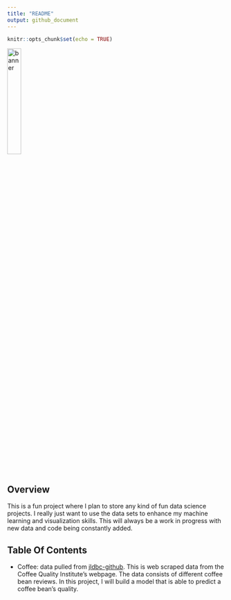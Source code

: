 ```yaml
---
title: "README"
output: github_document
---
```


```r
knitr::opts_chunk$set(echo = TRUE)
```

<img src="misc/pic2.png" alt="banner" align="center" width = "25%" height="25%"/>

## Overview

This is a fun project where I plan to store any kind of fun data science projects. I really just
want to use the data sets to enhance my machine learning and visualization skills. This will always be a work in progress with new data and code being constantly added. 

## Table Of Contents

- Coffee: data pulled from [jldbc-github](https://github.com/jldbc/coffee-quality-database). This 
is web scraped data from the Coffee Quality Institute's webpage. The data consists of different coffee bean reviews. In this project, I will build a model that is able to predict a coffee bean's quality. 
